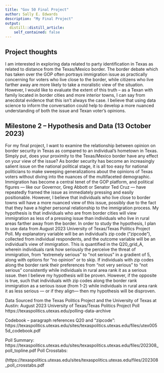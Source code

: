 ```yaml
---
title: "Gov 50 Final Project"
author: Sally E. Edwards
description: "My Final Project"
output:
  distill::distill_article:
    self_contained: false
---
```


## Project thoughts

I am interested in exploring data related to party identification in Texas as related to distance from the Texas/Mexico border.  The border debate which has taken over the GOP often portrays immigration issue as practically concerning for voters who live close to the border, while citizens who live farther away are more likely to take a moralistic view of the situation.  However, I would like to evaluate the extent of this truth -- as a Texan with family located in border cities and more interior towns, I can say from anecdotal evidence that this isn't always the case. I believe that using data science to inform the conversation could help to develop a more nuanced understanding of both the issue and Texan voter's opinions. 

## Milestone 2 -- Hypothesis and Data (13 October 2023)

For my final project, I want to examine the relationship between opinion on border security in Texas as compared to an individual’s hometown in Texas.  Simply put, does your proximity to the Texas/Mexico border have any effect on your view of the issue? As border security has become an increasingly salient issue on the national political stage, it is all too easy for national politicians to make sweeping generalizations about the opinions of Texas voters without diving into the nuances of the multifaceted demographic.  Immigration has become a central tenet of the GOP platform, and political figures — like our Governor, Greg Abbott or Senator Ted Cruz — have repeatedly framed the issue as immediately pressing and easily positionable.  However, I believe that individuals who live close to border towns will have a more nuanced view of this issue, possibly due to the fact that they have a higher personal relationship to the immigration process. My hypothesis is that individuals who are from border cities will view immigration as less of a pressing issue than individuals who live in rural areas farther away from the border.  In order to study the hypothesis, I plan to use data from August 2023 University of Texas/Texas Politics Project Poll.  My explanatory variable will be an individual’s zip code (“zipcode”), collected from individual respondents, and the outcome variable will be an individual’s view of immigration.  This is quantified in the Q20_grid_A, wherein individuals rank how seriously the perceive the threat of immigration, from “extremely serious” to “not serious” in a gradient of 5, along with options for “no opinion” or to skip.  If individuals with zip codes along the border rank their preferences from “not very serious” to “not serious” consistently while individuals in rural area rank it as a serious issue. then I believe my hypothesis will be proven.  However, if the opposite is true, such that individuals with zip codes along the border rank immigration as a serious issue (from 1-2) while individuals in rural area rank it as less serious — or if they align— then my hypothesis will be disproven.

Data Sourced from the Texas Politics Project and the University of Texas at Austin: August 2023 University of Texas/Texas Politics Project Poll https://texaspolitics.utexas.edu/polling-data-archive

Codebook -- paragraph references Q20 and “zipcode":
https://texaspolitics.utexas.edu/sites/texaspolitics.utexas.edu/files/utex0055d_codebook.pdf

Poll Summary: 
https://texaspolitics.utexas.edu/sites/texaspolitics.utexas.edu/files/202308_poll_topline.pdf
Poll Crosstabs:

(https://texaspolitics.utexas.edu/sites/texaspolitics.utexas.edu/files/202308_poll_crosstabs.pdf


